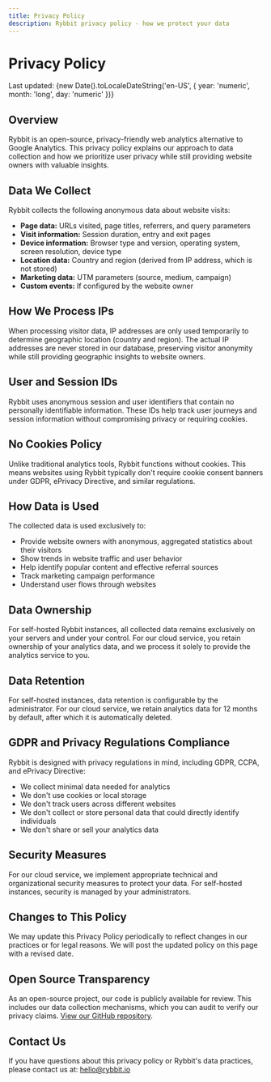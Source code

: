 ```yaml
---
title: Privacy Policy
description: Rybbit privacy policy - how we protect your data
---
```


# Privacy Policy

Last updated: {new Date().toLocaleDateString('en-US', { year: 'numeric', month: 'long', day: 'numeric' })}

## Overview

Rybbit is an open-source, privacy-friendly web analytics alternative to Google Analytics. This privacy policy explains our approach to data collection and how we prioritize user privacy while still providing website owners with valuable insights.

## Data We Collect

Rybbit collects the following anonymous data about website visits:

- **Page data:** URLs visited, page titles, referrers, and query parameters
- **Visit information:** Session duration, entry and exit pages
- **Device information:** Browser type and version, operating system, screen resolution, device type
- **Location data:** Country and region (derived from IP address, which is not stored)
- **Marketing data:** UTM parameters (source, medium, campaign)
- **Custom events:** If configured by the website owner

## How We Process IPs

When processing visitor data, IP addresses are only used temporarily to determine geographic location (country and region). The actual IP addresses are never stored in our database, preserving visitor anonymity while still providing geographic insights to website owners.

## User and Session IDs

Rybbit uses anonymous session and user identifiers that contain no personally identifiable information. These IDs help track user journeys and session information without compromising privacy or requiring cookies.

## No Cookies Policy

Unlike traditional analytics tools, Rybbit functions without cookies. This means websites using Rybbit typically don't require cookie consent banners under GDPR, ePrivacy Directive, and similar regulations.

## How Data is Used

The collected data is used exclusively to:

- Provide website owners with anonymous, aggregated statistics about their visitors
- Show trends in website traffic and user behavior
- Help identify popular content and effective referral sources
- Track marketing campaign performance
- Understand user flows through websites

## Data Ownership

For self-hosted Rybbit instances, all collected data remains exclusively on your servers and under your control. For our cloud service, you retain ownership of your analytics data, and we process it solely to provide the analytics service to you.

## Data Retention

For self-hosted instances, data retention is configurable by the administrator. For our cloud service, we retain analytics data for 12 months by default, after which it is automatically deleted.

## GDPR and Privacy Regulations Compliance

Rybbit is designed with privacy regulations in mind, including GDPR, CCPA, and ePrivacy Directive:

- We collect minimal data needed for analytics
- We don't use cookies or local storage
- We don't track users across different websites
- We don't collect or store personal data that could directly identify individuals
- We don't share or sell your analytics data

## Security Measures

For our cloud service, we implement appropriate technical and organizational security measures to protect your data. For self-hosted instances, security is managed by your administrators.

## Changes to This Policy

We may update this Privacy Policy periodically to reflect changes in our practices or for legal reasons. We will post the updated policy on this page with a revised date.

## Open Source Transparency

As an open-source project, our code is publicly available for review. This includes our data collection mechanisms, which you can audit to verify our privacy claims. [View our GitHub repository](https://github.com/rybbit-io/rybbit).

## Contact Us

If you have questions about this privacy policy or Rybbit's data practices, please contact us at: [hello@rybbit.io](https://www.rybbit.io/contact)